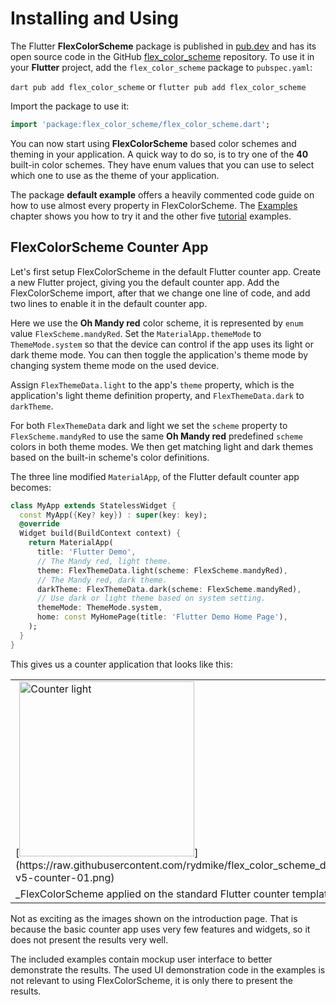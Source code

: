 # Installing and Using

The Flutter **FlexColorScheme** package is published in [pub.dev](https://pub.dev/packages/flex_color_scheme) and has its open source code in the GitHub [flex_color_scheme](https://github.com/rydmike/flex_color_scheme) repository. To use it in your **Flutter** project, add the `flex_color_scheme` package to `pubspec.yaml`:

`dart pub add flex_color_scheme` or `flutter pub add flex_color_scheme`

Import the package to use it:

```dart
import 'package:flex_color_scheme/flex_color_scheme.dart';
```

You can now start using **FlexColorScheme** based color schemes and theming in your application. A quick way to do so, is to try one of the **40** built-in color schemes. They have enum values that you can use to select which one to use as the theme of your application.

The package **default example** offers a heavily commented code guide on how to use almost every property in FlexColorScheme. The [Examples](/examples) chapter shows you how to try it and the other five [tutorial](/tutorial) examples.

## FlexColorScheme Counter App

Let's first setup FlexColorScheme in the default Flutter counter app. Create a new Flutter project, giving you the default counter app. Add the FlexColorScheme import, after that we change one line of code, and add two lines to enable it in the default counter app.

Here we use the **Oh Mandy red** color scheme, it is represented by `enum` value `FlexScheme.mandyRed`. Set the `MaterialApp.themeMode` to `ThemeMode.system` so that the device can control if the app uses its light or dark theme mode. You can then toggle the application's theme mode by changing system theme mode on the used device.

Assign `FlexThemeData.light` to the app's `theme` property, which is the application's light theme definition property, and `FlexThemeData.dark` to `darkTheme`.

For both `FlexThemeData` dark and light we set the `scheme` property to `FlexScheme.mandyRed` to use the same **Oh Mandy red** predefined `scheme` colors in both theme modes. We then get matching light and dark themes based on the built-in scheme's color definitions.

The three line modified `MaterialApp`, of the Flutter default counter app becomes:

```dart
class MyApp extends StatelessWidget {
  const MyApp({Key? key}) : super(key: key);
  @override
  Widget build(BuildContext context) {
    return MaterialApp(
      title: 'Flutter Demo',
      // The Mandy red, light theme.
      theme: FlexThemeData.light(scheme: FlexScheme.mandyRed),
      // The Mandy red, dark theme.
      darkTheme: FlexThemeData.dark(scheme: FlexScheme.mandyRed),
      // Use dark or light theme based on system setting.
      themeMode: ThemeMode.system,
      home: const MyHomePage(title: 'Flutter Demo Home Page'),
    );
  }
}
```

This gives us a counter application that looks like this:

<table>
  <tr>
    <td>[<img src="https://raw.githubusercontent.com/rydmike/flex_color_scheme_docs/master/docs/images/fcs-v5-counter-01.png" alt="Counter light" width="280"/>](https://raw.githubusercontent.com/rydmike/flex_color_scheme_docs/master/docs/images/fcs-v5-counter-01.png)</td>
    <td>[<img src="https://raw.githubusercontent.com/rydmike/flex_color_scheme_docs/master/docs/images/fcs-v5-counter-02.png" alt="Counter dark" width="280"/>](https://raw.githubusercontent.com/rydmike/flex_color_scheme_docs/master/docs/images/fcs-v5-counter-02.png)</td>
  </tr>
  <tr>
    <td colspan="2">_FlexColorScheme applied on the standard Flutter counter template_</td>
  </tr>
</table>

Not as exciting as the images shown on the introduction page. That is because the basic counter app uses very few features and widgets, so it does not present the results very well. 

The included examples contain mockup user interface to better demonstrate the results. The used UI demonstration code in the examples is not relevant to using FlexColorScheme, it is only there to present the results.

